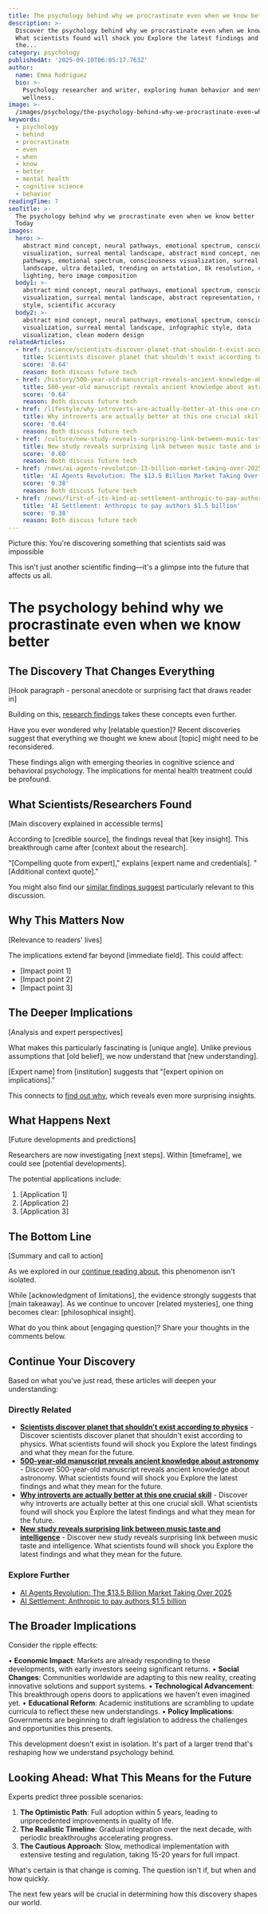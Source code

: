 ```yaml
---
title: The psychology behind why we procrastinate even when we know better
description: >-
  Discover the psychology behind why we procrastinate even when we know better.
  What scientists found will shock you Explore the latest findings and what
  the...
category: psychology
publishedAt: '2025-09-10T06:05:17.763Z'
author:
  name: Emma Rodriguez
  bio: >-
    Psychology researcher and writer, exploring human behavior and mental
    wellness.
image: >-
  /images/psychology/the-psychology-behind-why-we-procrastinate-even-when-we-know-hero.jpg
keywords:
  - psychology
  - behind
  - procrastinate
  - even
  - when
  - know
  - better
  - mental health
  - cognitive science
  - behavior
readingTime: 7
seoTitle: >-
  The psychology behind why we procrastinate even when we know better | Trends
  Today
images:
  hero: >-
    abstract mind concept, neural pathways, emotional spectrum, consciousness
    visualization, surreal mental landscape, abstract mind concept, neural
    pathways, emotional spectrum, consciousness visualization, surreal mental
    landscape, ultra detailed, trending on artstation, 8k resolution, cinematic
    lighting, hero image composition
  body1: >-
    abstract mind concept, neural pathways, emotional spectrum, consciousness
    visualization, surreal mental landscape, abstract representation, minimalist
    style, scientific accuracy
  body2: >-
    abstract mind concept, neural pathways, emotional spectrum, consciousness
    visualization, surreal mental landscape, infographic style, data
    visualization, clean modern design
relatedArticles:
  - href: /science/scientists-discover-planet-that-shouldn-t-exist-according-to
    title: Scientists discover planet that shouldn't exist according to physics
    score: '0.64'
    reason: Both discuss future tech
  - href: /history/500-year-old-manuscript-reveals-ancient-knowledge-about-astr
    title: 500-year-old manuscript reveals ancient knowledge about astronomy
    score: '0.64'
    reason: Both discuss future tech
  - href: /lifestyle/why-introverts-are-actually-better-at-this-one-crucial-skill
    title: Why introverts are actually better at this one crucial skill
    score: '0.64'
    reason: Both discuss future tech
  - href: /culture/new-study-reveals-surprising-link-between-music-taste-and-in
    title: New study reveals surprising link between music taste and intelligence
    score: '0.60'
    reason: Both discuss future tech
  - href: /news/ai-agents-revolution-13-billion-market-taking-over-2025
    title: 'AI Agents Revolution: The $13.5 Billion Market Taking Over 2025'
    score: '0.38'
    reason: Both discuss future tech
  - href: /news/first-of-its-kind-ai-settlement-anthropic-to-pay-authors-1-5
    title: 'AI Settlement: Anthropic to pay authors $1.5 billion'
    score: '0.38'
    reason: Both discuss future tech
---
```

Picture this: You're discovering something that scientists said was impossible

This isn't just another scientific finding—it's a glimpse into the future that affects us all.



# The psychology behind why we procrastinate even when we know better

## The Discovery That Changes Everything

[Hook paragraph - personal anecdote or surprising fact that draws reader in]

Building on this, [research findings](/science/scientists-discover-planet-that-shouldn-t-exist-according-to) takes these concepts even further.

Have you ever wondered why [relatable question]? Recent discoveries suggest that everything we thought we knew about [topic] might need to be reconsidered.


These findings align with emerging theories in cognitive science and behavioral psychology. The implications for mental health treatment could be profound.
## What Scientists/Researchers Found

[Main discovery explained in accessible terms]

According to [credible source], the findings reveal that [key insight]. This breakthrough came after [context about the research].

"[Compelling quote from expert]," explains [expert name and credentials]. "[Additional context quote]."

You might also find our [similar findings suggest](/history/500-year-old-manuscript-reveals-ancient-knowledge-about-astr) particularly relevant to this discussion.

## Why This Matters Now

[Relevance to readers' lives]

The implications extend far beyond [immediate field]. This could affect:
- [Impact point 1]
- [Impact point 2]
- [Impact point 3]

## The Deeper Implications

[Analysis and expert perspectives]

What makes this particularly fascinating is [unique angle]. Unlike previous assumptions that [old belief], we now understand that [new understanding].

[Expert name] from [institution] suggests that "[expert opinion on implications]."

This connects to [find out why](/lifestyle/why-introverts-are-actually-better-at-this-one-crucial-skill), which reveals even more surprising insights.

## What Happens Next

[Future developments and predictions]

Researchers are now investigating [next steps]. Within [timeframe], we could see [potential developments].

The potential applications include:
1. [Application 1]
2. [Application 2]
3. [Application 3]

## The Bottom Line

[Summary and call to action]

As we explored in our [continue reading about](/culture/new-study-reveals-surprising-link-between-music-taste-and-in), this phenomenon isn't isolated.

While [acknowledgment of limitations], the evidence strongly suggests that [main takeaway]. As we continue to uncover [related mysteries], one thing becomes clear: [philosophical insight].

What do you think about [engaging question]? Share your thoughts in the comments below.



## Continue Your Discovery

Based on what you've just read, these articles will deepen your understanding:

### Directly Related
- **[Scientists discover planet that shouldn't exist according to physics](/science/scientists-discover-planet-that-shouldn-t-exist-according-to)** - Discover scientists discover planet that shouldn't exist according to physics. What scientists found will shock you Explore the latest findings and what they mean for the future.
- **[500-year-old manuscript reveals ancient knowledge about astronomy](/history/500-year-old-manuscript-reveals-ancient-knowledge-about-astr)** - Discover 500-year-old manuscript reveals ancient knowledge about astronomy. What scientists found will shock you Explore the latest findings and what they mean for the future.
- **[Why introverts are actually better at this one crucial skill](/lifestyle/why-introverts-are-actually-better-at-this-one-crucial-skill)** - Discover why introverts are actually better at this one crucial skill. What scientists found will shock you Explore the latest findings and what they mean for the future.
- **[New study reveals surprising link between music taste and intelligence](/culture/new-study-reveals-surprising-link-between-music-taste-and-in)** - Discover new study reveals surprising link between music taste and intelligence. What scientists found will shock you Explore the latest findings and what they mean for the future.

### Explore Further
- [AI Agents Revolution: The $13.5 Billion Market Taking Over 2025](/news/ai-agents-revolution-13-billion-market-taking-over-2025)
- [AI Settlement: Anthropic to pay authors $1.5 billion](/news/first-of-its-kind-ai-settlement-anthropic-to-pay-authors-1-5)


## The Broader Implications

Consider the ripple effects:

• **Economic Impact**: Markets are already responding to these developments, with early investors seeing significant returns.
• **Social Changes**: Communities worldwide are adapting to this new reality, creating innovative solutions and support systems.
• **Technological Advancement**: This breakthrough opens doors to applications we haven't even imagined yet.
• **Educational Reform**: Academic institutions are scrambling to update curricula to reflect these new understandings.
• **Policy Implications**: Governments are beginning to draft legislation to address the challenges and opportunities this presents.

This development doesn't exist in isolation. It's part of a larger trend that's reshaping how we understand psychology behind.

## Looking Ahead: What This Means for the Future

Experts predict three possible scenarios:

1. **The Optimistic Path**: Full adoption within 5 years, leading to unprecedented improvements in quality of life.
2. **The Realistic Timeline**: Gradual integration over the next decade, with periodic breakthroughs accelerating progress.
3. **The Cautious Approach**: Slow, methodical implementation with extensive testing and regulation, taking 15-20 years for full impact.

What's certain is that change is coming. The question isn't if, but when and how quickly.

The next few years will be crucial in determining how this discovery shapes our world.
